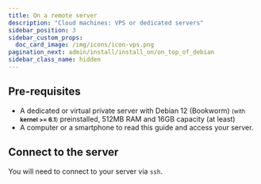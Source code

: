 ```yaml
---
title: On a remote server
description: "Cloud machines: VPS or dedicated servers"
sidebar_position: 3
sidebar_custom_props:
  doc_card_image: /img/icons/icon-vps.png
pagination_next: admin/install/install_on/on_top_of_debian
sidebar_class_name: hidden
---
```



## <FAIcon icon="fa-list-alt"/> Pre-requisites

- A dedicated or virtual private server with Debian 12 (Bookworm) <small>(with **kernel >= 6.1**)</small> preinstalled, 512MB RAM and 16GB capacity (at least)
- A computer or a smartphone to read this guide and access your server.

## <FAIcon icon="fa-terminal"/> Connect to the server

You will need to connect to your server via `ssh`.

<InstallScript />

